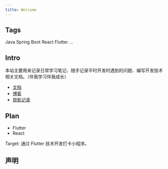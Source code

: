 ```yaml
---
title: Welcome
---
```


## Tags

<span className="badge badge--success margin-right--md shadow--tl">Java</span>
<span className="badge badge--info margin-right--md shadow--tl">Spring Boot</span>
<span className="badge badge--warning margin-right--md shadow--tl">React</span>
<span className="badge badge--danger margin-right--md shadow--tl">Flutter</span>
<span className="badge badge--success margin-right--md shadow--tl">...</span>

## Intro

本站主要用来记录日常学习笔记、随手记录平时开发时遇到的问题、编写开发技术相关文档。（伴我学习伴我成长）

- [文档](/docs/hello)
- [博客](/blog)
- [观影记录](/movies-record)

## Plan
<ShadowBox title='2021年学习计划'>
  <ul>
    <li>Flutter</li>
    <li>React</li>
  </ul>
  <div>Target: 通过 Flutter 技术开发打卡小程序。</div>
</ShadowBox>

## 声明
<CreativeCommons />




